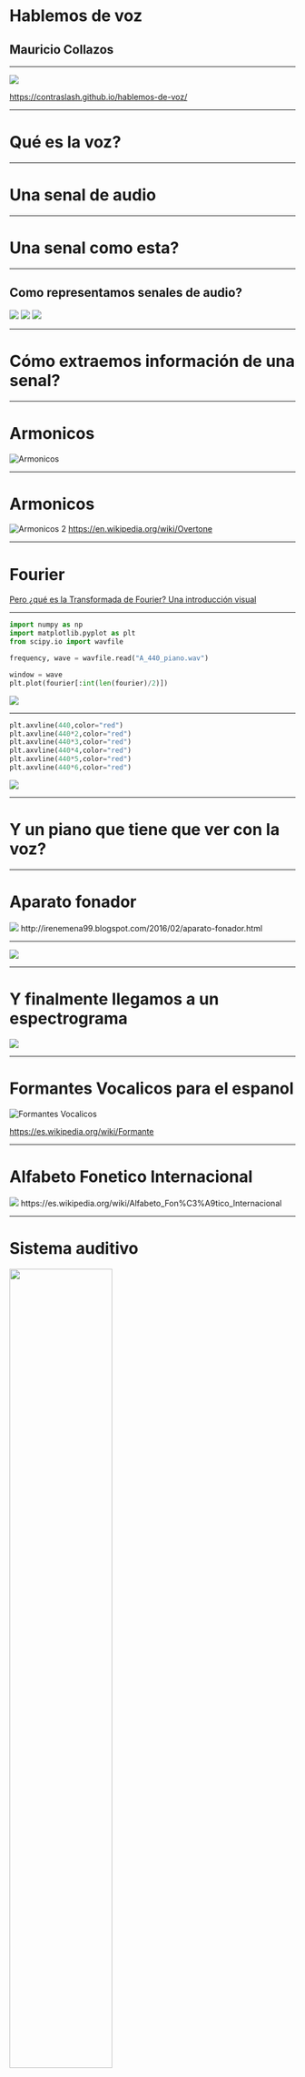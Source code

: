 
# Hablemos de voz
## Mauricio Collazos

---


<img src={qr} />

https://contraslash.github.io/hablemos-de-voz/


---

# Qué es la voz?

<Divider />


<SimpleWave src={agua_wav} />

---

# Una senal de audio

---

# Una senal como esta?


<SimpleWave src={A440} />

<InlineMath math="y(t) = A sin(\omega t + \varphi )"/>

---

## Como representamos senales de audio?



<img src={voz_agua} />
<Divider />
<img src={voz_agua_zoom} />
<Divider/>
<img src={voz_agua_quantization} />

---

# Cómo extraemos información de una senal?


<SimpleWave src={A440_piano} />

---

# Armonicos

![Armonicos](https://media.giphy.com/media/QW2KVsnNquaiI/giphy.gif)

---

# Armonicos

![Armonicos 2](https://upload.wikimedia.org/wikipedia/commons/thumb/5/5f/Overtone.jpg/800px-Overtone.jpg)
https://en.wikipedia.org/wiki/Overtone

---

# Fourier

<InlineMath math="f(x) = \frac{1}{2} \, a_{0} + \sum_{n=1}^{\infty} \left[ 
   a_{n}\,\boldsymbol{\cos} (n\,x) + b_{n} \,\boldsymbol{\sin} (n\,x) \right]"/>
   
<Divider/>
   
[Pero ¿qué es la Transformada de Fourier? Una introducción visual](https://www.youtube.com/watch?v=spUNpyF58BY)

---


<JustifyAlign>

```python
import numpy as np
import matplotlib.pyplot as plt
from scipy.io import wavfile

frequency, wave = wavfile.read("A_440_piano.wav")

window = wave
plt.plot(fourier[:int(len(fourier)/2)])
```

</JustifyAlign>

<img src={A_440_piano_fourier} />

---

<JustifyAlign>

```python
plt.axvline(440,color="red")
plt.axvline(440*2,color="red")
plt.axvline(440*3,color="red")
plt.axvline(440*4,color="red")
plt.axvline(440*5,color="red")
plt.axvline(440*6,color="red")
```

</JustifyAlign>

<img src={A_440_piano_fourier_with_harmonics} />

---

# Y un piano que tiene que ver con la voz?

---

# Aparato fonador

<img src="https://lh4.googleusercontent.com/60tWN5jh9fQSfG3kf5RmIR7o98Nen1iMwMLEHqZQ3YmIBMgSCHhuy9jgSuK5weoBoDP0BOYrfnOu9wJscW3rNfjHy4dg-odkITTjwxq7ZKavZIaLD_CbRJhHQJnXV_gYH0xtH2ssz0E"/>
http://irenemena99.blogspot.com/2016/02/aparato-fonador.html

---

<SimpleWave src={male_a_spa} />

<img src={a_section_fourier_transform} />

---

# Y finalmente llegamos a un espectrograma

<img src={male_a_spa_with_spectogram} />

---

# Formantes Vocalicos para el espanol

![Formantes Vocalicos](https://upload.wikimedia.org/wikipedia/commons/f/fa/Spanish_Vowel_Formants_Bradlow1995.png)

https://es.wikipedia.org/wiki/Formante

---

# Alfabeto Fonetico Internacional

<img src={AFI} />
https://es.wikipedia.org/wiki/Alfabeto_Fon%C3%A9tico_Internacional

---

# Sistema auditivo
<img width="60%" src="https://838dts3d6s-flywheel.netdna-ssl.com/wp-content/uploads/2014/03/Screen-Shot-2017-06-12-at-4.39.50-PM-1.png"/>

https://ncbegin.org/es/el-sistema-auditivo/

